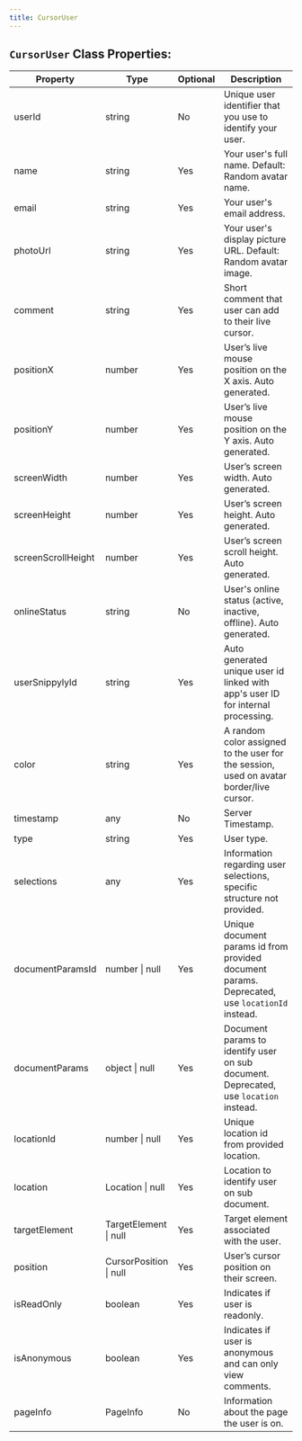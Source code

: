 ```yaml
---
title: CursorUser
---
```


## `CursorUser` Class Properties:

| Property            | Type             | Optional | Description                                                                                                       |
|---------------------|------------------|----------|-------------------------------------------------------------------------------------------------------------------|
| userId              | string           | No       | Unique user identifier that you use to identify your user.                                                        |
| name                | string           | Yes      | Your user's full name. Default: Random avatar name.                                                               |
| email               | string           | Yes      | Your user's email address.                                                                                        |
| photoUrl            | string           | Yes      | Your user's display picture URL. Default: Random avatar image.                                                    |
| comment             | string           | Yes      | Short comment that user can add to their live cursor.                                                             |
| positionX           | number           | Yes      | User’s live mouse position on the X axis. Auto generated.                                                         |
| positionY           | number           | Yes      | User’s live mouse position on the Y axis. Auto generated.                                                         |
| screenWidth         | number           | Yes      | User’s screen width. Auto generated.                                                                              |
| screenHeight        | number           | Yes      | User’s screen height. Auto generated.                                                                             |
| screenScrollHeight  | number           | Yes      | User’s screen scroll height. Auto generated.                                                                      |
| onlineStatus        | string           | No       | User's online status (active, inactive, offline). Auto generated.                                                 |
| userSnippylyId      | string           | Yes      | Auto generated unique user id linked with app's user ID for internal processing.                                  |
| color               | string           | Yes      | A random color assigned to the user for the session, used on avatar border/live cursor.                            |
| timestamp           | any              | No       | Server Timestamp.                                                                                                 |
| type                | string           | Yes      | User type.                                                                                                        |
| selections          | any              | Yes      | Information regarding user selections, specific structure not provided.                                           |
| documentParamsId    | number \| null   | Yes      | Unique document params id from provided document params. Deprecated, use `locationId` instead.                    |
| documentParams      | object \| null   | Yes      | Document params to identify user on sub document. Deprecated, use `location` instead.                             |
| locationId          | number \| null   | Yes      | Unique location id from provided location.                                                                        |
| location            | Location \| null | Yes      | Location to identify user on sub document.                                                                        |
| targetElement       | TargetElement \| null | Yes      | Target element associated with the user.                                                                      |
| position            | CursorPosition \| null | Yes      | User’s cursor position on their screen.                                                                     |
| isReadOnly          | boolean          | Yes      | Indicates if user is readonly.                                                                                    |
| isAnonymous         | boolean          | Yes      | Indicates if user is anonymous and can only view comments.                                                        |
| pageInfo            | PageInfo         | No       | Information about the page the user is on.                                                                        |

